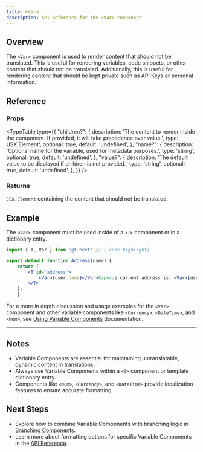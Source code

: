 ```yaml
---
title: <Var>
description: API Reference for the <Var> component
---
```


## Overview
The `<Var>` component is used to render content that should not be translated.
This is useful for rendering variables, code snippets, or other content that should not be translated.
Additionally, this is useful for rendering content that should be kept private such as API Keys or personal information.


## Reference

### Props

<TypeTable
    type={{
        "children?": {
            description:
                'The content to render inside the component. If provided, it will take precedence over value.',
            type: 'JSX.Element',
            optional: true,
            default: 'undefined',
        },
        "name?": {
            description:
                'Optional name for the variable, used for metadata purposes.',
            type: 'string',
            optional: true,
            default: 'undefined',
        },
        "value?": {
            description:
                'The default value to be displayed if children is not provided.',
            type: 'string',
            optional: true,
            default: 'undefined',
        },
    }}
/>

### Returns
`JSX.Element` containing the content that should not be translated.

## Example
The `<Var>` component must be used inside of a `<T>` component or in a dictionary entry.
```jsx title="Address.jsx" copy
import { T, Var } from 'gt-next' // [!code highlight]

export default function Address(user) {
    return (
        <T id='address'>
            <Var>{user.name}</Var>&apos;s current address is: <Var>{user.address}</Var> // [!code highlight]
        </T>
    );
    }
```

For a more in depth discussion and usage examples for the `<Var>` component and other variable components like `<Currency>`, `<DateTime>`, and `<Num>`,
see [Using Variable Components](/docs/next2/reference/using-variable-components) documentation.

---

## Notes
 * Variable Components are essential for maintaining untranslatable, dynamic content in translations.
 * Always use Variable Components within a `<T>` component or template dictionary entry.
 * Components like `<Num>`, `<Currency>`, and `<DateTime>` provide localization features to ensure accurate formatting.

## Next Steps
 * Explore how to combine Variable Components with branching logic in [Branching Components](/docs/next2/reference/using-branching-components).
 * Learn more about formatting options for specific Variable Components in the [API Reference](/docs/next2/api/components/var).
